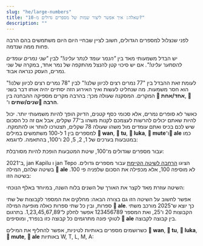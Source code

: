 ```yaml
---
slug: "he/large-numbers"
title: "שאלה: איך אפשר ליצור שמות של מספרים גדולים מ-10?"
description: ""
---
```




לפני שנצלול למספרים הגדולים, חשוב לציין שבחיי היום היום משתמשים בהם הרבה פחות ממה שנדמה.

יש הבדל משמעותי מאד בין *"הנמר עומד לנתר עלינו!"* לבין *"שני נמרים עומדים להסתער עלינו!"*. אם יש סיכוי קטן להנצל מהתקפה של נמר אחד, במקרה של שני נמרים, העסק כנראה אבוד. 

לעומת זאת ההבדל בין "77 נמרים רצים לכיוון שלנו!" לבין "78 נמרים רצים לכיוון שלנו!" הוא חסר משמעות. מה שנחליט לעשות ואיך האירוע הזה יסתיים יהיה אותו דבר בשני המקרים. המסקנה שעולה מכך: בהרבה מקרים מספיקה ההבחנה בין **󱥳 אחד/אחת**, **󱥮 שנים/שתים** ו־**󱤼 הרבה**.

כאשר לא סופרים נמרים, אלא סכומי כסף קטנים, הדיוק הופך להיות משמעותי יותר. יכול להיות שאתם יכולים להרשות לעצמכם לקנות משהו ב־77 שקלים, אבל אם זה כל הסכום שיש לכם בכיס ואתם עומדים מול משהו שעולה 78 שקלים, תצטרכו לוותר או להתמקח. למספרים בין 1 ל-100 משתמשים במילים **󱥳 wan**, **󱥮 tu**, **󱤭 luka**, **󱤼 mute**ו־**󱤄 ale** כמו במטבעות בערכים של 1, 2, 5, 20 ו־100, בהתאמה. לדוגמא:

<List>
    <Sentence sl="mute mute mute luka luka luka tu wan" m="78=20+20+20+5+5+5+2+1" />
</List>

עבור מספרים שגדולים מ־100, שיטת המטבעות הופכת להיות מסורבלת:

<List>
    <Sentence sl="ale ale ale ale ale ale ale ale" m="800=100+100+ 100+100+100+100+100+100" />
</List>

ב־2021, jan Kapilu ו jan Tepo הציגו [הרחבה לשיטה הקיימת](https://sona.pona.la/wiki/nasin_nanpa_pona) עבור מספרים גדולים. בשיטה שלהם, המילה **󱤄 ale**  לא מוסיפה 100, אלא מכפילה את הסכום שלפניה פי 100. בשיטה הזו:

<List>
    <Sentence sl="luka luka luka ale" m="1500=15x100" />
</List>

השיטה עוזרת מאד לקצר את האורך של השנים בלוח השנה, במיוחד באלף הנוכחי: 

<List>
    <Sentence sl="mute ale mute luka" m="2025=20x100+20+5" />
</List>

אפשר לחשוב על השיטה הזו גם בצורה הבאה: מחלקים את המספר לקבוצות של שתי ספרות, ובין כל שתי ספרות כאלה מופיעה המילה **󱤄 ale**. כך יוצא ש־2025 מורכב משתי הקבוצות 20 ו־25, ואת המספר 123456789 אפשר לחלק ל־1,23,45,67,89. בתרגום לטוקי פונה מתרגמים כל קבוצה כזו בנפרד, ומוסיפים **󱤄 ale** בין קבוצה לקבוצה. 

כשרושמים מספרים באותיות לטיניות, אפשר להחליף את המילים **󱥳 wan**, **󱥮 tu**, **󱤭 luka**, **󱤼 mute**, **󱤄 ale** באותיות W, T, L, M, A:

<List>
    <Sentence sp="󱥫󱥜󱤽󱤭󱤭󱤭󱥮󱥮󱤄󱤼󱤭󱤭󱤭󱥮󱥮󱤡<br />󱥫󱤺󱤽󱤭󱥮󱥮󱤡<br />󱥫󱥤󱤽󱥳󱤡<br />󱤰󱦐󱥨󱥇󱥣󱤍󱦑<br />󱤧󱤖󱥱󱤉󱤰󱦐󱥎󱥄󱥖󱥱󱤟󱤈󱦑<br />" sl="tenpo sike #LLLTTAMLLLTT la, tenpo mun #LTT la, tenpo suno #W la, ma Tosi li kama utala e ma Posuka." m="ב־1.9.1939, גרמניה פלשה לפולין." />
</List>


